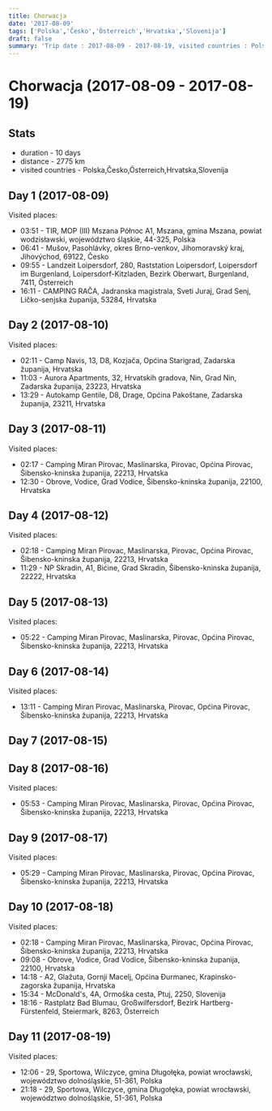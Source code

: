 ```yaml
---
title: Chorwacja
date: '2017-08-09'
tags: ['Polska','Česko','Österreich','Hrvatska','Slovenija']
draft: false
summary: 'Trip date : 2017-08-09 - 2017-08-19, visited countries : Polska,Česko,Österreich,Hrvatska,Slovenija, distance : 2775'
---
```


# Chorwacja (2017-08-09 - 2017-08-19)
## Stats
- duration - 10 days
- distance - 2775 km
- visited countries - Polska,Česko,Österreich,Hrvatska,Slovenija

## Day 1 (2017-08-09)
Visited places:
- 03:51 - TIR, MOP (III) Mszana Północ A1, Mszana, gmina Mszana, powiat wodzisławski, województwo śląskie, 44-325, Polska
- 06:41 - Mušov, Pasohlávky, okres Brno-venkov, Jihomoravský kraj, Jihovýchod, 69122, Česko
- 09:55 - Landzeit Loipersdorf, 280, Raststation Loipersdorf, Loipersdorf im Burgenland, Loipersdorf-Kitzladen, Bezirk Oberwart, Burgenland, 7411, Österreich
- 16:11 - CAMPING RAČA, Jadranska magistrala, Sveti Juraj, Grad Senj, Ličko-senjska županija, 53284, Hrvatska

## Day 2 (2017-08-10)
Visited places:
- 02:11 - Camp Navis, 13, D8, Kozjača, Općina Starigrad, Zadarska županija, Hrvatska
- 11:03 - Aurora Apartments, 32, Hrvatskih gradova, Nin, Grad Nin, Zadarska županija, 23223, Hrvatska
- 13:29 - Autokamp Gentile, D8, Drage, Općina Pakoštane, Zadarska županija, 23211, Hrvatska

## Day 3 (2017-08-11)
Visited places:
- 02:17 - Camping Miran Pirovac, Maslinarska, Pirovac, Općina Pirovac, Šibensko-kninska županija, 22213, Hrvatska
- 12:30 - Obrove, Vodice, Grad Vodice, Šibensko-kninska županija, 22100, Hrvatska

## Day 4 (2017-08-12)
Visited places:
- 02:18 - Camping Miran Pirovac, Maslinarska, Pirovac, Općina Pirovac, Šibensko-kninska županija, 22213, Hrvatska
- 11:29 - NP Skradin, A1, Bićine, Grad Skradin, Šibensko-kninska županija, 22222, Hrvatska

## Day 5 (2017-08-13)
Visited places:
- 05:22 - Camping Miran Pirovac, Maslinarska, Pirovac, Općina Pirovac, Šibensko-kninska županija, 22213, Hrvatska

## Day 6 (2017-08-14)
Visited places:
- 13:11 - Camping Miran Pirovac, Maslinarska, Pirovac, Općina Pirovac, Šibensko-kninska županija, 22213, Hrvatska

## Day 7 (2017-08-15)

## Day 8 (2017-08-16)
Visited places:
- 05:53 - Camping Miran Pirovac, Maslinarska, Pirovac, Općina Pirovac, Šibensko-kninska županija, 22213, Hrvatska

## Day 9 (2017-08-17)
Visited places:
- 05:29 - Camping Miran Pirovac, Maslinarska, Pirovac, Općina Pirovac, Šibensko-kninska županija, 22213, Hrvatska

## Day 10 (2017-08-18)
Visited places:
- 02:18 - Camping Miran Pirovac, Maslinarska, Pirovac, Općina Pirovac, Šibensko-kninska županija, 22213, Hrvatska
- 09:08 - Obrove, Vodice, Grad Vodice, Šibensko-kninska županija, 22100, Hrvatska
- 14:18 - A2, Glažuta, Gornji Macelj, Općina Đurmanec, Krapinsko-zagorska županija, Hrvatska
- 15:34 - McDonald's, 4A, Ormoška cesta, Ptuj, 2250, Slovenija
- 18:16 - Rastplatz Bad Blumau, Großwilfersdorf, Bezirk Hartberg-Fürstenfeld, Steiermark, 8263, Österreich

## Day 11 (2017-08-19)
Visited places:
- 12:06 - 29, Sportowa, Wilczyce, gmina Długołęka, powiat wrocławski, województwo dolnośląskie, 51-361, Polska
- 21:18 - 29, Sportowa, Wilczyce, gmina Długołęka, powiat wrocławski, województwo dolnośląskie, 51-361, Polska

